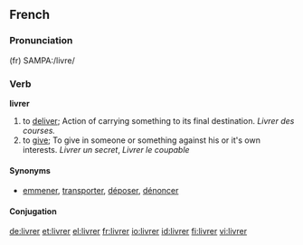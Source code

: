 ==French==

===Pronunciation===
(fr) SAMPA:/livre/

===Verb===
'''livrer'''

# to [[deliver]]; Action of carrying something to its final destination. ''Livrer des courses.''
# to [[give]]; To give in someone or something against his or it's own interests. ''Livrer un secret'', ''Livrer le coupable''

====Synonyms====
*[[emmener]], [[transporter]], [[déposer]], [[dénoncer]]

====Conjugation====
{{fr-conj-er|livr|avoir}}

[[de:livrer]]
[[et:livrer]]
[[el:livrer]]
[[fr:livrer]]
[[io:livrer]]
[[id:livrer]]
[[fi:livrer]]
[[vi:livrer]]